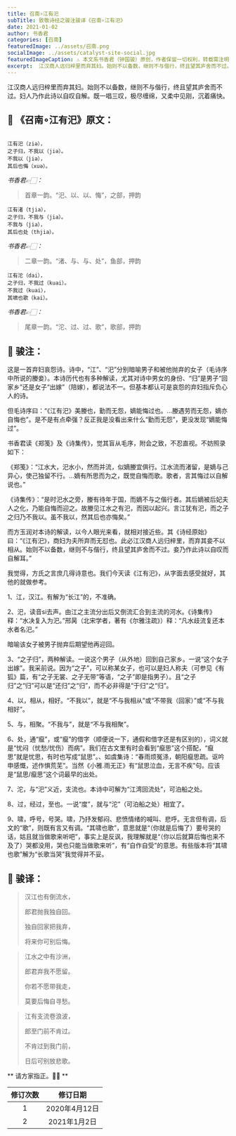 ```yaml
---
title: 召南∘江有汜
subTitle: 致敬诗经之骏注骏译《召南∘江有汜》 
date: 2021-01-02 
author: 书香君
categories: [召南]
featuredImage: ../assets/召南.png
socialImage: ../assets/catalyst-site-social.jpg
featuredImageCaption: ⚠️️ 本文系书香君（钟国骏）原创，作者保留一切权利，转载需注明出处。
excerpt:  江汉商人远归梓里而弃其妇。始则不以备数，继则不与偕行，终且望其庐舍而不过。妇人乃作此诗以自叹自解。既一唱三叹，极尽缠绵，又柔中见刚，沉着痛快。   
---
```


江汉商人远归梓里而弃其妇。始则不以备数，继则不与偕行，终且望其庐舍而不过。妇人乃作此诗以自叹自解。既一唱三叹，极尽缠绵，又柔中见刚，沉着痛快。

## 🌼 《召南∘江有汜》原文：
```

江有汜（ziə），
之子归，不我以（jiə）。
不我以（jiə），
其后也悔（xuə）。

```
*书香君👉🏻：* 

> 首章一韵。“汜、以、以、悔”，之部，押韵

```
江有渚（tjia），
之子归，不我与（jia）。
不我与（jia），
其后也处（thjia）。

```
*书香君👉🏻：* 

> 二章一韵。“渚、与、与、处”，鱼部，押韵

```
江有沱（dai），
之子归，不我过（kuai）。
不我过（kuai），
其啸也歌（kai）。

```
*书香君👉🏻：* 

> 尾章一韵。“沱、过、过、歌”，歌部，押韵

## 🍁️ 骏注：

这是一首弃妇哀怨诗。诗中，“江”、“汜”分别暗喻男子和被他抛弃的女子（毛诗序中所说的媵妾）。本诗历代也有多种解读，尤其对诗中男女的身份、“归”是男子“回家乡”还是女子“出嫁”（陪嫁），都说法不一。但基本都认可是哀怨的弃妇指斥负心人的诗。

但毛诗序曰：“《江有汜》美媵也，勤而无怨，嫡能悔过也。…媵遇劳而无怨，嫡亦自悔也”。是不是有点牵强？反正我是没看出来什么“勤而无怨”，更没发现“嫡能悔过”。

书香君读《郑笺》及《诗集传》，觉其盲从毛序，附会之致，不忍直视。不妨照录如下：

《郑笺》：“江水大，汜水小，然而并流，似嫡媵宜俱行。江水流而渚留，是嫡与己异心，使己独留不行。…嫡有所思而为之，既觉自悔而歌。歌者，言其悔过以自解说也。”

《诗集传》：“是时汜水之旁，媵有待年于国，而嫡不与之偕行者。其后嫡被后妃夫人之化，乃能自悔而迎之。故媵见江水之有汜，而因以起兴。言江犹有汜，而之子之归乃不我以。虽不我以，然其后也亦悔矣。”

而方玉润对本诗的解读，以今人眼光来看，就相对接近些。其《诗经原始》曰：“《江有汜》，商妇为夫所弃而无怼也。此必江汉商人远归梓里，而弃其妾不以相从。始则不以备数，继则不与偕行，终且望其庐舍而不过。妾乃作此诗以自叹而自解耳。”

我觉得，方氏之言庶几得诗意也。我们今天读《江有汜》，从字面去感受就好，其他的就做参考。

1、江，汉江。有解为“长江”的，不准确。

2、汜，读音si去声。由江之主流分出后又倒流汇合到主流的河水。《诗集传》释：“水决复入为汜。”邢昺（北宋学者，著有《尔雅注疏》）释：“凡水歧流复还本水者名汜。”

暗喻该女子被男子抛弃后期望他再迎回。

3、“之子归”，两种解读。一说这个男子（从外地）回到自己家乡。一说“这个女子出嫁”。我采前说。因为“之子”，可以称某女子，也可以是妇人称夫（可参见《有狐》篇，有“之子无裳、之子无带”等语，“之子”即是指男子）。且“之子归”之“归”可以是“还归”之“归”，而不必非得是“于归”之“归”。

4、以，相从，相好。“不我以”，就是“不与我相从”或“不带我（回家）”或“不与我相好”。

5、与，相聚。“不我与”，就是“不与我相聚”。

6、处，通“癙”，或“癙”的借字（顺便说一下，通假和借字还是有区别的），词义就是“忧闷（忧愁/忧伤）而病”。我们在古文里有时会看到“癙思”这个搭配，“癙思”就是忧思，有时也写成“鼠思”。、如虞集诗：“春雨烦冤涤，朝阳癙思疏。讴吟申感慨，述作惧荒芜”。当然《小雅.雨无正》有“鼠思泣血，无言不疾”句。应该是“鼠思/癙思”这个词最早的出处。

7、沱，与“汜”义近，支流也。本诗中可解为“江湾回流处”，可泊船之处。

8、过，经过，至也。一说“度”，就与“沱”（可泊船之处）相宜了。

9、啸，呼号，号哭。啸，乃抒发郁闷、悲愤情绪的喊叫、悲呼。无言但有调，后文的“歌”，则既有言又有调。“其啸也歌”，意思就是“（你就是后悔了）要号哭的话，姑且就当做歌来听吧”，事实上是反讽，我理解就是“（你以后就算后悔也来不及了）哭都没用，哭也只能当做歌来听”，有“自作自受”的意思。有些版本将“其啸也歌”解为“长歌当哭”我觉得并不妥。

## 🍁️ 骏译：

> 汉江也有倒流水，
> 
> 郎君抛我独自回。
> 
> 独自回家把我弃，
> 
> 将来你可别后悔。

> 江水之中有沙洲，
> 
> 郎君弃我不愿留。
> 
> 你若不愿带我走，
> 
> 莫要后悔自寻愁。

> 江有支流卷浪波，
> 
> 郎至门前不肯过。
> 
> 不肯过到我门前，
> 
> 日后可别放悲歌。

** 请方家指正。🙏🏻 **

| 修订次数      | 修订日期 | 
|   :----: |    :----:   | 
| 1    | 2020年4月12日       | 
| 2    | 2021年1月2日       | 
